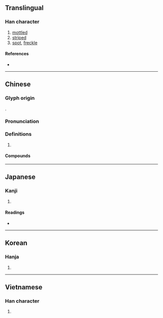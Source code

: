 {{character info/new}}
==Translingual==

===Han character===
{{Han char|rn=67|rad=文|as=08|sn=12|four=11114|canj=MGYKG|ids=⿴玨文}}

# [[mottled]]
# [[striped]]
# [[spot]], [[freckle]]

====References====
* {{Han ref|kx=0477.110|dkj=13470|dj=0835.110|hdz=21123.040|uh=6591|ud=26001|bh=B4B3|bd=46259}}

----

==Chinese==
{{zh-forms}}

===Glyph origin===
{{Han etym}}
{{Han compound|𤤴|文|t1=jade|t2=stripe|ls=ic}}.

{{attention|zh|班 has a similar sound. Is 𤤴 not a phonetic part or something?}}

===Pronunciation===
{{zh-pron
|m=bān
|c=baan1
|h=pfs=pân
|md=
|mn=
|w=
|mc=y
|oc=y
|cat=n
}}

===Definitions===
{{zh-hanzi}}

# {{rfdef|lang=zh}}

====Compounds====
{{zh-der|斑鳩|斑馬}}

----

==Japanese==

===Kanji===
{{ja-kanji|grade=|rs=文08}}

# {{defn|lang=ja|sort=文08}}

====Readings====
* {{ja-readings|goon=[[へん]] (hen)|kanon=[[はん]] (han)|kun=[[まだら]] (madara), [[ぶち]] (buchi), [[ふ]] (fu)}}

----

==Korean==

===Hanja===
{{ko-hanja|hangeul=반|eumhun=|rv=ban|mr=pan|y=pan}}

# {{defn|lang=ko|sort=文08}}

----

==Vietnamese==

===Han character===
{{vi-hantu|[[ban]]|rs=文08}}

# {{defn|lang=vi|sort=文08}}
